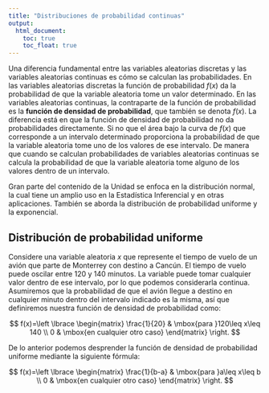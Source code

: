 ```yaml
---
title: "Distribuciones de probabilidad continuas"
output:
  html_document:
    toc: true
    toc_float: true
---
```


Una diferencia fundamental entre las variables aleatorias discretas y las variables aleatorias continuas es cómo se calculan las probabilidades. En las variables aleatorias discretas la función de probabilidad $f(x)$ da la probabilidad de que la variable aleatoria tome un valor determinado. En las variables aleatorias continuas, la contraparte de la función de probabilidad es la __función de densidad de probabilidad__, que también se denota $f(x)$. La diferencia está en que la función de densidad de probabilidad no da probabilidades directamente. Si no que el área bajo la curva de $f(x)$ que corresponde a un intervalo determinado proporciona la probabilidad de que la variable aleatoria tome uno de los valores de ese intervalo. De manera que cuando se calculan probabilidades de variables aleatorias continuas se calcula la probabilidad de que la variable aleatoria tome alguno de los valores dentro de un intervalo.

Gran parte del contenido de la Unidad se enfoca en la distribución normal, la cual tiene un amplio uso en la Estadística Inferencial y en otras aplicaciones. También se aborda la distribución de probabilidad uniforme y la exponencial.

## Distribución de probabilidad uniforme
Considere una variable aleatoria $x$ que represente el tiempo de vuelo de un avión que parte de Monterrey con destino a Cancún. El tiempo de vuelo puede oscilar entre 120 y 140 minutos. La variable puede tomar cualquier valor dentro de ese intervalo, por lo que podemos considerarla continua. Asumiremos que la probabilidad de que el avión llegue a destino en cualquier minuto dentro del intervalo indicado es la misma, así que definiremos nuestra función de densidad de probabilidad como:

$$
f(x)=\left \lbrace \begin{matrix} \frac{1}{20} & \mbox{para }120\leq x\leq 140 \\ 0 & \mbox{en cualquier otro caso} \end{matrix} \right.
$$

De lo anterior podemos desprender la función de densidad de probabilidad uniforme mediante la siguiente fórmula:

$$
f(x)=\left \lbrace \begin{matrix} \frac{1}{b-a} & \mbox{para }a\leq x\leq b \\ 0 & \mbox{en cualquier otro caso} \end{matrix} \right.
$$

  
